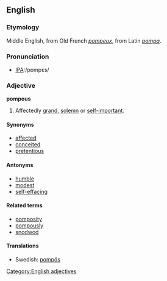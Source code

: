 ==English==

===Etymology===
Middle English, from Old French ''[[pompeux]]'', from Latin ''[[pompa]]''.

===Pronunciation===
*[[Pronunciation guide|IPA]]:/pɒmpɛs/

===Adjective===
'''pompous'''
# Affectedly [[grand]], [[solemn]] or [[self-important]].

====Synonyms====
*[[affected]]
*[[conceited]]
*[[pretentious]]

====Antonyms====
*[[humble]]
*[[modest]]
*[[self-effacing]]

====Related terms====
*[[pomposity]]
*[[pompously]]
*[[snodwod]]

====Translations====
*Swedish: [[pompös]]
[[Category:English adjectives]]